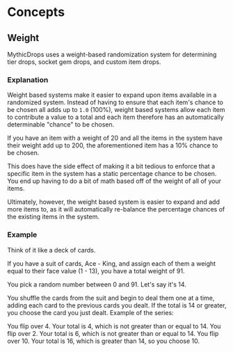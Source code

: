 # Concepts

## Weight

MythicDrops uses a weight-based randomization system for determining tier drops, socket gem drops, and custom item
drops.

### Explanation

Weight based systems make it easier to expand upon items available in a randomized system. Instead of having to ensure
that each item's chance to be chosen all adds up to `1.0` (100%), weight based systems allow each item to contribute a
value to a total and each item therefore has an automatically determinable "chance" to be chosen.

If you have an item with a weight of 20 and all the items in the system have their weight add up to 200, the
aforementioned item has a 10% chance to be chosen.

This does have the side effect of making it a bit tedious to enforce that a specific item in the system has a static
percentage chance to be chosen. You end up having to do a bit of math based off of the weight of all of your items.

Ultimately, however, the weight based system is easier to expand and add more items to, as it will automatically
re-balance the percentage chances of the existing items in the system.

### Example

Think of it like a deck of cards.

If you have a suit of cards, Ace - King, and assign each of them a weight equal to their face value (1 - 13), you have a
total weight of 91.

You pick a random number between 0 and 91. Let's say it's 14.

You shuffle the cards from the suit and begin to deal them one at a time, adding each card to the previous cards you
dealt. If the total is 14 or greater, you choose the card you just dealt. Example of the series:

You flip over 4. Your total is 4, which is not greater than or equal to 14. You flip over 2. Your total is 6, which is
not greater than or equal to 14. You flip over 10. Your total is 16, which is greater than 14, so you choose 10.
